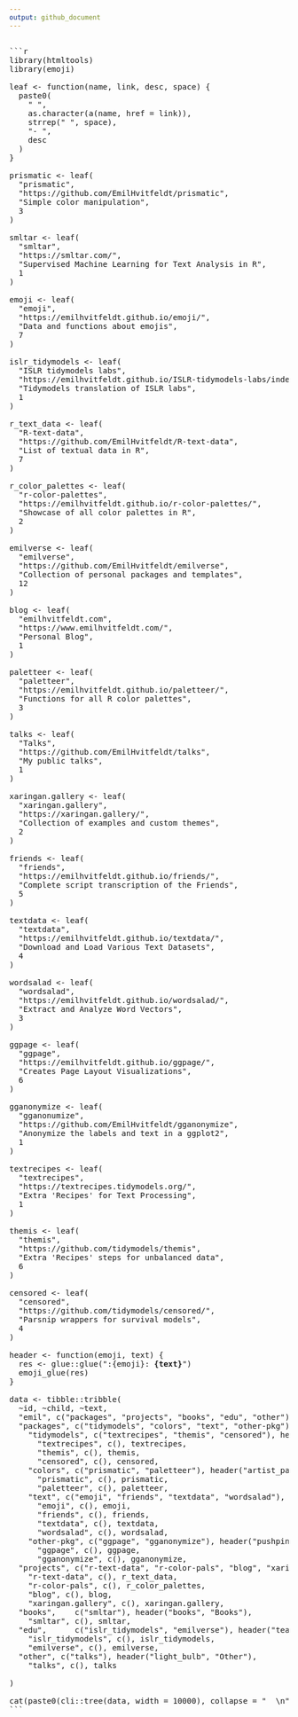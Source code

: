 ```yaml
---
output: github_document
---
```


<pre>

```r
library(htmltools)
library(emoji)

leaf <- function(name, link, desc, space) {
  paste0(
    " ",
    as.character(a(name, href = link)),
    strrep(" ", space),
    "- ",
    desc
  )
}

prismatic <- leaf(
  "prismatic", 
  "https://github.com/EmilHvitfeldt/prismatic", 
  "Simple color manipulation", 
  3
)

smltar <- leaf(
  "smltar",
  "https://smltar.com/",
  "Supervised Machine Learning for Text Analysis in R",
  1
)

emoji <- leaf(
  "emoji",
  "https://emilhvitfeldt.github.io/emoji/",
  "Data and functions about emojis",
  7
)

islr_tidymodels <- leaf(
  "ISLR tidymodels labs",
  "https://emilhvitfeldt.github.io/ISLR-tidymodels-labs/index.html",
  "Tidymodels translation of ISLR labs",
  1
)

r_text_data <- leaf(
  "R-text-data",
  "https://github.com/EmilHvitfeldt/R-text-data",
  "List of textual data in R",
  7
)

r_color_palettes <- leaf(
  "r-color-palettes",
  "https://emilhvitfeldt.github.io/r-color-palettes/",
  "Showcase of all color palettes in R",
  2
)

emilverse <- leaf(
  "emilverse",
  "https://github.com/EmilHvitfeldt/emilverse",
  "Collection of personal packages and templates",
  12
)

blog <- leaf(
  "emilhvitfeldt.com",
  "https://www.emilhvitfeldt.com/",
  "Personal Blog",
  1
)

paletteer <- leaf(
  "paletteer",
  "https://emilhvitfeldt.github.io/paletteer/",
  "Functions for all R color palettes",
  3
)

talks <- leaf(
  "Talks",
  "https://github.com/EmilHvitfeldt/talks",
  "My public talks",
  1
)

xaringan.gallery <- leaf(
  "xaringan.gallery",
  "https://xaringan.gallery/",
  "Collection of examples and custom themes",
  2
)

friends <- leaf(
  "friends",
  "https://emilhvitfeldt.github.io/friends/",
  "Complete script transcription of the Friends",
  5
)

textdata <- leaf(
  "textdata",
  "https://emilhvitfeldt.github.io/textdata/",
  "Download and Load Various Text Datasets",
  4
)

wordsalad <- leaf(
  "wordsalad",
  "https://emilhvitfeldt.github.io/wordsalad/",
  "Extract and Analyze Word Vectors",
  3
)

ggpage <- leaf(
  "ggpage",
  "https://emilhvitfeldt.github.io/ggpage/",
  "Creates Page Layout Visualizations",
  6
)

gganonymize <- leaf(
  "gganonumize",
  "https://github.com/EmilHvitfeldt/gganonymize",
  "Anonymize the labels and text in a ggplot2",
  1
)

textrecipes <- leaf(
  "textrecipes",
  "https://textrecipes.tidymodels.org/",
  "Extra 'Recipes' for Text Processing",
  1
)

themis <- leaf(
  "themis",
  "https://github.com/tidymodels/themis",
  "Extra 'Recipes' steps for unbalanced data",
  6
)

censored <- leaf(
  "censored",
  "https://github.com/tidymodels/censored/",
  "Parsnip wrappers for survival models",
  4
)

header <- function(emoji, text) {
  res <- glue::glue(":{emoji}: <b>{text}</b>")
  emoji_glue(res)
}

data <- tibble::tribble(
  ~id, ~child, ~text,
  "emil", c("packages", "projects", "books", "edu", "other"), header("puzzle", "Emil Hvitfeldt"),
  "packages", c("tidymodels", "colors", "text", "other-pkg"), header("package", "Packages"),
    "tidymodels", c("textrecipes", "themis", "censored"), header("gear", "tidymodels"),
      "textrecipes", c(), textrecipes,
      "themis", c(), themis,
      "censored", c(), censored,
    "colors", c("prismatic", "paletteer"), header("artist_palette", "Colors"),
      "prismatic", c(), prismatic,
      "paletteer", c(), paletteer,
    "text", c("emoji", "friends", "textdata", "wordsalad"), header("book", "Text"),
      "emoji", c(), emoji,
      "friends", c(), friends,
      "textdata", c(), textdata,
      "wordsalad", c(), wordsalad,
    "other-pkg", c("ggpage", "gganonymize"), header("pushpin", "Other"),
      "ggpage", c(), ggpage,
      "gganonymize", c(), gganonymize,
  "projects", c("r-text-data", "r-color-pals", "blog", "xaringan.gallery"), header("glowing_star", "Projects"),
    "r-text-data", c(), r_text_data,
    "r-color-pals", c(), r_color_palettes,
    "blog", c(), blog,
    "xaringan.gallery", c(), xaringan.gallery,
  "books",    c("smltar"), header("books", "Books"),
    "smltar", c(), smltar,
  "edu",      c("islr_tidymodels", "emilverse"), header("teacher", "Education Material"),
    "islr_tidymodels", c(), islr_tidymodels,
    "emilverse", c(), emilverse,
  "other", c("talks"), header("light_bulb", "Other"),
    "talks", c(), talks
  
)

cat(paste0(cli::tree(data, width = 10000), collapse = "  \n"))
```

</pre>
